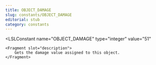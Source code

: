 ```yaml
---
title: OBJECT_DAMAGE
slug: constants/OBJECT_DAMAGE
editorial: stub
category: constants
---
```


<LSLConstant
	name="OBJECT_DAMAGE"
	type="integer"
	value="51"
>
	<Fragment slot="description">
		Gets the damage value assigned to this object.
	</Fragment>
</LSLConstant>
